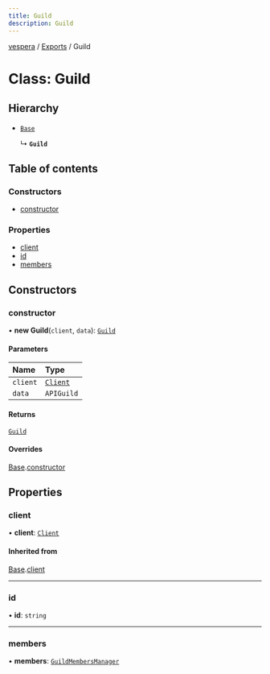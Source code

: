 ```yaml
---
title: Guild
description: Guild
---
```

[vespera](../README) / [Exports](../modules) / Guild

# Class: Guild

## Hierarchy

- [`Base`](Base)

  ↳ **`Guild`**

## Table of contents

### Constructors

- [constructor](Guild#constructor)

### Properties

- [client](Guild#client)
- [id](Guild#id)
- [members](Guild#members)

## Constructors

### constructor

• **new Guild**(`client`, `data`): [`Guild`](Guild)

#### Parameters

| Name | Type |
| :------ | :------ |
| `client` | [`Client`](Client) |
| `data` | `APIGuild` |

#### Returns

[`Guild`](Guild)

#### Overrides

[Base](Base).[constructor](Base#constructor)




## Properties

### client

• **client**: [`Client`](Client)

#### Inherited from

[Base](Base).[client](Base#client)




___

### id

• **id**: `string`




___

### members

• **members**: [`GuildMembersManager`](GuildMembersManager)



